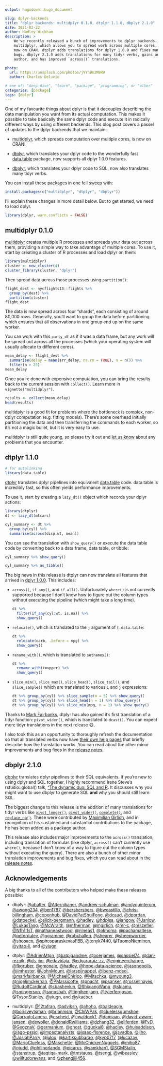 ```yaml
---
output: hugodown::hugo_document

slug: dplyr-backends
title: "dplyr backends: multidplyr 0.1.0, dtplyr 1.1.0, dbplyr 2.1.0"
date: 2021-02-22
author: Hadley Wickham
description: >
    We've recently released a bunch of improvements to dplyr backends.
    multidplyr, which allows you to spread work across multiple cores, is
    now on CRAN. dtplyr adds translations for dplyr 1.0.0 and fixes many
    bugs. dbplyr 2.1.0 adds translations for many tidyr verbs, gains an 
    author, and has improved `across()` translations. 

photo:
  url: https://unsplash.com/photos/jVYnBn3M9R0
  author: Charles Deluvio

# one of: "deep-dive", "learn", "package", "programming", or "other"
categories: [package] 
tags: [dplyr]
---
```


One of my favourite things about dplyr is that it decouples describing the data manipulation you want from its actual computation.
This makes it possible to take basically the same dplyr code and execute it in radically different ways by using different backends.
This blog post covers a passel of updates to the dplyr backends that we maintain:

-   [multidplyr](https://multidplyr.tidyverse.org/), which spreads computation over multiple cores, is now on CRAN!

-   [dtplyr](https://dtplyr.tidyverse.org/), which translates your dplyr code to the wonderfully fast [data.table](https://r-datatable.com/) package, now supports all dplyr 1.0.0 features.

-   [dbplyr](https://dbplyr.tidyverse.org/), which translates your dplyr code to SQL, now also translates many tidyr verbs.

You can install these packages in one fell sweep with:

```r
install.packages(c("multidplyr", "dtplyr", "dbplyr"))
```

I'll explain these changes in more detail below.
But to get started, we need to load dplyr.

```r
library(dplyr, warn.conflicts = FALSE)
```

## multidplyr 0.1.0

[multidplyr](https://multidplyr.tidyverse.org) creates multiple R processes and spreads your data out across them, providing a simple way to take advantage of multiple cores.
To use it, start by creating a cluster of R processes and load dplyr on them:

```r
library(multidplyr)
cluster <- new_cluster(4)
cluster_library(cluster, "dplyr")
```

Then spread data across those processes using `partition()`:

```r
flight_dest <- nycflights13::flights %>% 
  group_by(dest) %>% 
  partition(cluster)
flight_dest
```

The data is now spread across four "shards", each consisting of around 80,000 rows.
Generally, you'll want to group the data before partitioning which ensures that all observations in one group end up on the same worker.

You can work with this `party_df` as if it was a data frame, but any work will be spread out across all the processes (which your operating system will usually allocate to different cores).

```r
mean_delay <- flight_dest %>% 
  summarise(delay = mean(arr_delay, na.rm = TRUE), n = n()) %>% 
  filter(n > 25)
mean_delay
```

Once you're done with expensive computation, you can bring the results back to the current session with `collect()`.
Learn more in `vignette("multidplyr")`.

```r
results <- collect(mean_delay)
head(results)
```

multidplyr is a good fit for problems where the bottleneck is complex, non-dplyr computation (e.g. fitting models).
There's some overhead initially partitioning the data and then transferring the commands to each worker, so it's not a magic bullet, but it is very easy to use.

multidplyr is still quite young, so please try it out and [let us know](https://github.com/tidyverse/multidplyr/issues) about any problems that you encounter.

## dtplyr 1.1.0

```r
# for autolinking
library(data.table)
```

[dtplyr](https://dtplyr.tidyverse.org) translates dplyr pipelines into equivalent [data.table](http://r-datatable.com/) code.
data.table is incredibly fast, so this often yields performance improvements.

To use it, start by creating a `lazy_dt()` object which records your dplyr actions:

```r
library(dtplyr)
dt <- lazy_dt(mtcars)

cyl_summary <- dt %>% 
  group_by(cyl) %>% 
  summarise(across(disp:wt, mean))
```

You can see the translation with `show_query()` or execute the data table code by converting back to a data frame, data table, or tibble:

```r
cyl_summary %>% show_query()

cyl_summary %>% as_tibble()
```

The big news in this release is dtplyr can now translate all features that arrived in [dplyr 1.0.0](https://www.tidyverse.org/blog/2020/06/dplyr-1-0-0/).
This includes:

-   `across()`, `if_any()`, and `if_all()`.
    Unfortunately `where()` is not currently supported because I don't know how to figure out the column types without executing the pipeline (which might take a long time).

    ```r
    dt %>% 
      filter(if_any(cyl:wt, is.na)) %>% 
      show_query()
    ```

-   `relocate()`, which is translated to the `j` argument of `[.data.table`:

    ```r
    dt %>% 
      relocate(carb, .before = mpg) %>% 
      show_query()
    ```

-   `rename_with()`, which is translated to `setnames()`:

    ```r
    dt %>% 
      rename_with(toupper) %>% 
      show_query()
    ```

-   `slice_min()`, `slice_max()`, `slice_head()`, `slice_tail()`, and `slice_sample()` which are translated to various `i` and `j` expressions:

    ```r
    dt %>% group_by(cyl) %>% slice_sample(n = 5) %>% show_query()
    dt %>% group_by(cyl) %>% slice_head(n = 1) %>% show_query()
    dt %>% group_by(cyl) %>% slice_min(mpg, n = 1) %>% show_query()
    ```

Thanks to [Mark Fairbanks](https://github.com/markfairbanks), dtplyr has also gained it's first translation of a tidyr function: `pivot_wider()`, which is translated to `dcast()`.
You can expect more tidyr translations in the next release 😄.

I also took this as an opportunity to thoroughly refresh the documentation so that all translated verbs now have [their own help pages](https://dtplyr.tidyverse.org/reference/index.html) that briefly describe how the translation works.
You can read about the other minor improvements and bug fixes in the [release notes](https://github.com/tidyverse/dtplyr/releases/tag/v1.1.0).

## dbplyr 2.1.0

[dbplyr](https://dbplyr.tidyverse.org) translates dplyr pipelines to their SQL equivalents.
If you're new to using dplyr and SQL together, I highly recommend Irene Steve's rstudio::global() talk, ["The dynamic duo: SQL and R](https://rstudio.com/resources/rstudioglobal-2021/the-dynamic-duo-sql-and-r/). It discusses why you might want to use dbplyr to generate SQL **and** why you should still learn SQL.

The biggest change to this release is the addition of many translations for tidyr verbs like [`pivot_longer()`](https://dbplyr.tidyverse.org/reference/pivot_longer.tbl_lazy.html), [`pivot_wider()`](https://dbplyr.tidyverse.org/reference/pivot_wider.tbl_lazy.html), [`complete()`](https://dbplyr.tidyverse.org/reference/complete.tbl_lazy.html), and [`replace_na()`](https://dbplyr.tidyverse.org/reference/replace_na.tbl_lazy.html).
These were contributed by [Maximilian Girlich](https://github.com/mgirlich), and in recognition of his sustained and substantial contributions to the package, he has been added as a package author.

This release also includes major improvements to the `across()` translation, including translation of formulas (like dtplyr, `across()` can't currently use `where()`, because I don't know of a way to figure out the column types without executing the query).
There are also a bunch of other minor translation improvements and bug fixes, which you can read about in the [release notes](https://github.com/tidyverse/dbplyr/releases/tag/v2.1.0).

## Acknowledgements

A big thanks to all of the contributors who helped make these releases possible:

-   dbplyr: [\@abalter](https://github.com/abalter), [\@Alternikaner](https://github.com/Alternikaner), [\@andrew-schulman](https://github.com/andrew-schulman), [\@andyquinterom](https://github.com/andyquinterom), [\@awong234](https://github.com/awong234), [\@ben1787](https://github.com/ben1787), [\@bersbersbers](https://github.com/bersbersbers), [\@bwcastillo](https://github.com/bwcastillo), [\@chris-billingham](https://github.com/chris-billingham), [\@coponhub](https://github.com/coponhub), [\@DavidPatShuiFong](https://github.com/DavidPatShuiFong), [\@dcaud](https://github.com/dcaud), [\@dpprdan](https://github.com/dpprdan), [\@dstoeckel](https://github.com/dstoeckel), [\@elicit-bergmann](https://github.com/elicit-bergmann), [\@hadley](https://github.com/hadley), [\@hdplsa](https://github.com/hdplsa), [\@iangow](https://github.com/iangow), [\@Janlow](https://github.com/Janlow), [\@LukasTang](https://github.com/LukasTang), [\@McWraith](https://github.com/McWraith), [\@mfherman](https://github.com/mfherman), [\@mgirlich](https://github.com/mgirlich), [\@mr-c](https://github.com/mr-c), [\@mszefler](https://github.com/mszefler), [\@N1h1l1sT](https://github.com/N1h1l1sT), [\@nathaneastwood](https://github.com/nathaneastwood), [\@nlneas1](https://github.com/nlneas1), [\@okhoma](https://github.com/okhoma), [\@pachamaltese](https://github.com/pachamaltese), [\@peterdutey](https://github.com/peterdutey), [\@pgramme](https://github.com/pgramme), [\@robchallen](https://github.com/robchallen), [\@shearer](https://github.com/shearer), [\@sheepworrier](https://github.com/sheepworrier), [\@shosaco](https://github.com/shosaco), [\@spirosparaskevasFBB](https://github.com/spirosparaskevasFBB), [\@tonyk7440](https://github.com/tonyk7440), [\@TuomoNieminen](https://github.com/TuomoNieminen), [\@yitao-li](https://github.com/yitao-li), and [\@yiugn](https://github.com/yiugn)

-   dtplyr: [\@AdrienMtgn](https://github.com/AdrienMtgn), [\@batpigandme](https://github.com/batpigandme), [\@boerjames](https://github.com/boerjames), [\@cassiel74](https://github.com/cassiel74), [\@dan-reznik](https://github.com/dan-reznik), [\@ds-jim](https://github.com/ds-jim), [\@edavidaja](https://github.com/edavidaja), [\@edgararuiz-zz](https://github.com/edgararuiz-zz), [\@engineerchange](https://github.com/engineerchange), [\@fkgruber](https://github.com/fkgruber), [\@gmonaie](https://github.com/gmonaie), [\@hadley](https://github.com/hadley), [\@hope-data-science](https://github.com/hope-data-science), [\@jasonopolis](https://github.com/jasonopolis), [\@jimhester](https://github.com/jimhester), [\@JohnMount](https://github.com/JohnMount), [\@larspijnappel](https://github.com/larspijnappel), [\@lbenz-mdsol](https://github.com/lbenz-mdsol), [\@markfairbanks](https://github.com/markfairbanks), [\@MichaelChirico](https://github.com/MichaelChirico), [\@Mitschka](https://github.com/Mitschka), [\@myoung3](https://github.com/myoung3), [\@nigeljmckernan](https://github.com/nigeljmckernan), [\@PMassicotte](https://github.com/PMassicotte), [\@pnacht](https://github.com/pnacht), [\@psanker](https://github.com/psanker), [\@rossellhayes](https://github.com/rossellhayes), [\@RudolfCardinal](https://github.com/RudolfCardinal), [\@sbashevkin](https://github.com/sbashevkin), [\@ShixiangWang](https://github.com/ShixiangWang), [\@skiamu](https://github.com/skiamu), [\@smingerson](https://github.com/smingerson), [\@sonoshah](https://github.com/sonoshah), [\@tingjhenjiang](https://github.com/tingjhenjiang), [\@tylerferguson](https://github.com/tylerferguson), [\@TysonStanley](https://github.com/TysonStanley), [\@yiugn](https://github.com/yiugn), and [\@ykaeber](https://github.com/ykaeber).

-   multidplyr: [\@12tafran](https://github.com/12tafran), [\@adviksh](https://github.com/adviksh), [\@ahoho](https://github.com/ahoho), [\@baldeagle](https://github.com/baldeagle), [\@borisveytsman](https://github.com/borisveytsman), [\@brianmsm](https://github.com/brianmsm), [\@ChiWPak](https://github.com/ChiWPak), [\@cluelessgumshoe](https://github.com/cluelessgumshoe), [\@CorradoLanera](https://github.com/CorradoLanera), [\@cscheid](https://github.com/cscheid), [\@cwaldock1](https://github.com/cwaldock1), [\@damiaan](https://github.com/damiaan), [\@david-awam-jansen](https://github.com/david-awam-jansen), [\@dewoller](https://github.com/dewoller), [\@donaldRwilliams](https://github.com/donaldRwilliams), [\@dzhang32](https://github.com/dzhang32), [\@eliferden](https://github.com/eliferden), [\@FvD](https://github.com/FvD), [\@GegznaV](https://github.com/GegznaV), [\@germanium](https://github.com/germanium), [\@ghost](https://github.com/ghost), [\@guokai8](https://github.com/guokai8), [\@hadley](https://github.com/hadley), [\@huisaddison](https://github.com/huisaddison), [\@iago-pssjd](https://github.com/iago-pssjd), [\@impactanalysts](https://github.com/impactanalysts), [\@isaac-florence](https://github.com/isaac-florence), [\@javadba](https://github.com/javadba), [\@jiho](https://github.com/jiho), [\@JosiahParry](https://github.com/JosiahParry), [\@julou](https://github.com/julou), [\@kartiksubbarao](https://github.com/kartiksubbarao), [\@kyp0717](https://github.com/kyp0717), [\@lucazav](https://github.com/lucazav), [\@MarioClueless](https://github.com/MarioClueless), [\@Maschette](https://github.com/Maschette), [\@McChickenNuggets](https://github.com/McChickenNuggets), [\@miho87](https://github.com/miho87), [\@njudd](https://github.com/njudd), [\@philiporlando](https://github.com/philiporlando), [\@picarus](https://github.com/picarus), [\@samkhan1](https://github.com/samkhan1), [\@SGMStalin](https://github.com/SGMStalin), [\@stanstrup](https://github.com/stanstrup), [\@taqtiqa-mark](https://github.com/taqtiqa-mark), [\@tmstauss](https://github.com/tmstauss), [\@tsengj](https://github.com/tsengj), [\@wibeasley](https://github.com/wibeasley), [\@willtudorevans](https://github.com/willtudorevans), and [\@zhengjiji456](https://github.com/zhengjiji456).
